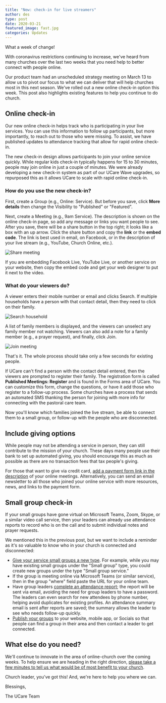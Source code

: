```yaml
---
title: "New: check-in for live streamers"
author: des
type: post
date: 2020-03-21
featured_image: fast.jpg
categories: Updates
---
```


What a week of change!

With coronavirus restrictions continuing to increase, we've heard from many churches over the last two weeks that you need help to better connect with people online.

Our product team had an unscheduled strategy meeting on March 13 to allow us to pivot our focus to what we can deliver that will help churches most in this next season. We've rolled out a new online check-in option this week. This post also highlights existing features to help you continue to do church.

## Online check-in

Our new online check-in helps track who is participating in your live services. You can use this information to follow up participants, but more importantly, to reach out to those who were missing.
To assist, we have published updates to attendance tracking that allow for rapid online check-in.

The new check-in design allows participants to join your online service quickly. While regular kids check-in typically happens for 15 to 30 minutes, people may join online in just a couple of minutes. We were already developing a new check-in system as part of our UCare Wave upgrades, so repurposed this as it allows UCare to scale with rapid online check-in.

### How do you use the new check-in?

First, create a Group (e.g., Online: Service). But before you save, click **More details** then change the Visibility to "Published" or "Featured".

Next, create a Meeting (e.g., 9am Service). The description is shown on the online check-in page, so add any message or links you want people to see. After you save, there will be a share button in the top right; it looks like a box with an up arrow. Click the share button and copy the **link** or the **embed code**. The link is best used in email, on Facebook, or in the description of your live stream (e.g., YouTube, Church Online, etc.).

![Share meeting](online-check-in-1.png)

If you are embedding Facebook Live, YouTube Live, or another service on your website, then copy the embed code and get your web designer to put it next to the video.

### What do your viewers do?

A viewer enters their mobile number or email and clicks Search. If multiple households have a person with that contact detail, then they need to click on their family.

![Search household](online-check-in-2.png)

A list of family members is displayed, and the viewers can unselect any family member not watching. Viewers can also add a note for a family member (e.g., a prayer request), and finally, click Join.

![Join meeting](online-check-in-3.png)

That's it. The whole process should take only a few seconds for existing people.

If UCare can't find a person with the contact detail entered, then the viewers are prompted to register their family. The registration form is called **Published Meetings: Register** and is found in the Forms area of UCare. You can customize this form, change the questions, or have it add those who register to a follow-up process. Some churches have a process that sends an automated SMS thanking the person for joining with more info for connecting with the pastoral care team.

Now you'll know which families joined the live stream, be able to connect them to a small group, or follow-up with the people who are disconnected.

## Include giving options

While people may not be attending a service in person, they can still contribute to the mission of your church. These days many people use their bank to set up automated giving, you should encourage this as much as possible as there are no transaction fees that tax people's giving.

For those that want to give via credit card, [add a payment form link in the description](https://help.ucareapp.com/hc/en-us/articles/201955194-Add-a-payment-form-to-your-website-or-app) of your online meetings. Alternatively, you can send an email newsletter to all those who joined your online service with more resources, news, and links to the payment form.

## Small group check-in

If your small groups have gone virtual on Microsoft Teams, Zoom, Skype, or a similar video call service, then your leaders can already use attendance reports to record who is on the call and to submit individual notes and prayer requests.

We mentioned this in the previous post, but we want to include a reminder as it's so valuable to know who in your church is connected and disconnected:

- [Give your service small groups a new type](https://help.ucareapp.com/hc/en-us/articles/202204060-Add-a-group). For example, while you may have existing small groups under the "Small group" type, you could create new groups under the type "Small group service."
- If the group is meeting online via Microsoft Teams (or similar service), then in the group "where" field paste the URL for your online team.
- Have group leaders [complete an attendance report](https://help.ucareapp.com/hc/en-us/articles/202204240-Record-small-group-attendance-video-); the report will be sent via email, avoiding the need for group leaders to have a password. The leaders can even search for new attendees by phone number, helping avoid duplicates for existing profiles. An attendance summary email is sent after reports are saved; the summary allows the leader to see who needs follow-up quickly.
- [Publish your groups](https://help.ucareapp.com/hc/en-us/articles/204759194-Share-published-groups-to-your-website-or-app) to your website, mobile app, or Socials so that people can find a group in their area and then contact a leader to get connected.


## What else do you need?
We'll continue to innovate in the area of online-church over the coming weeks. To help ensure we are heading in the right direction, [please take a few minutes to tell us what would be of most benefit to your church](https://crm.ucareapp.com/forms/26/embed?iframe=true&title=false).

Church leader, you've got this! And, we're here to help you where we can.

Blessings,

The UCare Team
